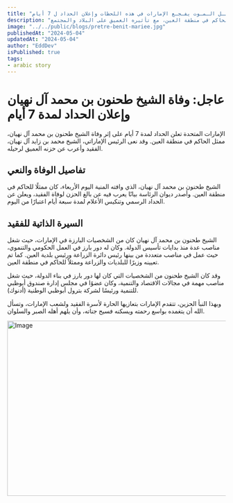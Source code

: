 ```yaml
---
title: "عاجــل الـمـوت يفـجـع الإمارات في هذه اللحظات وإعلان الحداد ل 7 أيام"
description: "إعلان الحداد لمدة 7 أيام في الإمارات بعد وفاة الشيخ طحنون بن محمد آل نهيان، ممثل الحاكم في منطقة العين، مع تأثيره العميق على البلاد والمجتمع."
image: "../../public/blogs/pretre-benit-mariee.jpg"
publishedAt: "2024-05-04"
updatedAt: "2024-05-04"
author: "EddDev"
isPublished: true
tags:
- arabic story
---
```


# عاجل: وفاة الشيخ طحنون بن محمد آل نهيان وإعلان الحداد لمدة 7 أيام

الإمارات المتحدة تعلن الحداد لمدة 7 أيام على إثر وفاة الشيخ طحنون بن محمد آل نهيان، ممثل الحاكم في منطقة العين. وقد نعى الرئيس الإماراتي، الشيخ محمد بن زايد آل نهيان، الفقيد وأعرب عن حزنه العميق لرحيله.

## تفاصيل الوفاة والنعي

الشيخ طحنون بن محمد آل نهيان، الذي وافته المنية اليوم الأربعاء، كان ممثلًا للحاكم في منطقة العين. وأصدر ديوان الرئاسة بيانًا يعرب فيه عن بالغ الحزن لوفاة الفقيد، ويعلن عن الحداد الرسمي وتنكيس الأعلام لمدة سبعة أيام اعتبارًا من اليوم.

## السيرة الذاتية للفقيد

الشيخ طحنون بن محمد آل نهيان كان من الشخصيات البارزة في الإمارات، حيث شغل مناصب عدة منذ بدايات تأسيس الدولة. وكان له دور بارز في العمل الحكومي والتنموي، حيث عمل في مناصب متعددة من بينها رئيس دائرة الزراعة ورئيس بلدية العين. كما تم تعيينه وزيرًا للبلديات والزراعة وممثلاً للحاكم في منطقة العين.

وقد كان الشيخ طحنون من الشخصيات التي كان لها دور بارز في بناء الدولة، حيث شغل مناصب مهمة في مجالات الاقتصاد والتنمية، وكان عضوًا في مجلس إدارة صندوق أبوظبي للتنمية ورئيسًا لشركة بترول أبوظبي الوطنية (أدنوك).

وبهذا النبأ الحزين، تتقدم الإمارات بتعازيها الحارة لأسرة الفقيد ولشعب الإمارات، وتسأل الله أن يتغمده بواسع رحمته ويسكنه فسيح جناته، وأن يلهم أهله الصبر والسلوان.

<Image
  src="/blogs/emarat.jpg"
  width="718"
  height="404"
  alt="Image"
  sizes="100vw"
/>

